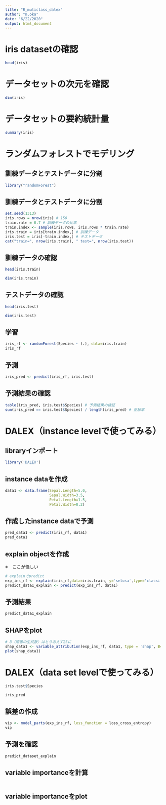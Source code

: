 ```yaml
---
title: "R_muticlass_dalex"
author: "m.oka"
date: "6/22/2020"
output: html_document
---
```




# iris datasetの確認

```r
head(iris)
```

# データセットの次元を確認

```r
dim(iris)
```

# データセットの要約統計量

```r
summary(iris)
```

# ランダムフォレストでモデリング

## 訓練データとテストデータに分割

```r
library("randomForest")
```

## 訓練データとテストデータに分割

```r
set.seed(1313)
iris.rows = nrow(iris) # 150
train.rate = 0.7 # 訓練データの比率
train.index <- sample(iris.rows, iris.rows * train.rate)
iris.train = iris[train.index,] # 訓練データ
iris.test = iris[-train.index,] # テストデータ
cat("train=", nrow(iris.train), " test=", nrow(iris.test))
```

## 訓練データの確認

```r
head(iris.train)
```

```r
dim(iris.train)
```

## テストデータの確認

```r
head(iris.test)
```

```r
dim(iris.test)
```


## 学習

```r
iris_rf <- randomForest(Species ~ (.), data=iris.train)
iris_rf
```

## 予測

```r
iris_pred <- predict(iris_rf, iris.test)
```

## 予測結果の確認

```r
table(iris_pred, iris.test$Species) # 予測結果の検証
sum(iris_pred == iris.test$Species) / length(iris_pred) # 正解率
```

# DALEX（instance levelで使ってみる）


## libraryインポート

```r
library('DALEX')
```

## instance dataを作成

```r
data1 <- data.frame(Sepal.Length=5.0,
                    Sepal.Width=3.5,
                    Petal.Length=1.5,
                    Petal.Width=0.2)
```

## 作成したinstance dataで予測

```r
pred_data1 <- predict(iris_rf, data1)
pred_data1
```

## explain objectを作成

※　ここが怪しい

```r
# explainでpredict
exp_ins_rf <- explain(iris_rf,data=iris.train, y='setosa',type='classification')
predict_data1_explain <- predict(exp_ins_rf, data1)
```

## 予測結果

```r
predict_data1_explain
```


## SHAPをplot

```r
# B（順番の生成数）はとりあえず25に
shap_data1 <- variable_attribution(exp_ins_rf, data1, type = 'shap', B=25)
plot(shap_data1)
```


# DALEX（data set levelで使ってみる）
```r
iris.test$Species
```
```r
iris_pred
```

## 誤差の作成
```r
vip <- model_parts(exp_ins_rf, loss_function = loss_cross_entropy)
vip
```

## 予測を確認
```r
predict_dataset_explain
```

## variable importanceを計算

```r

```

## variable importanceをplot
